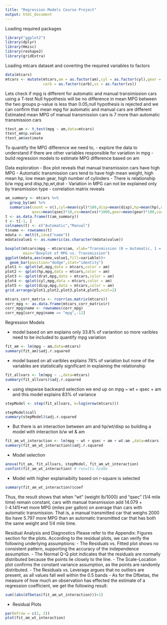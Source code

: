 ```yaml
---
title: "Regression Models Course Project"
output: html_document
---
```

Loading required packages

```r
library("ggplot2")
library(dplyr)
library(Hmisc)
library(reshape2)
library(gridExtra)
```

Loading mtcars dataset and coverting the required variables to factors

```r
data(mtcars)
mtcars <- mutate(mtcars,am = as.factor(am),cyl = as.factor(cyl),gear = as.factor(gear),
                 carb = as.factor(carb),vs = as.factor(vs))
```

Lets check if mpg is different for automatic and manual transimission cars using a T-test
Null hypothesis will be no difference in mean MPG between the two groups
p-value is less than 0.05,null hypothesis is rejected and we can confirm that mean mpg for automatic and manual cars are different
Estimated mean MPG of manual transmission cars is 7 more than automatic transmission cars 

```r
ttest_am <- t.test(mpg ~ am,data=mtcars)
ttest_am$p.value
ttest_am$estimate
```

To quantify the MPG difference we need to,
- explore the data to understand if there are other variables responsible for variation in mpg
- build regression models to estimate MPG difference based on am

Data exploration
- Box plot reveals that manual transmission cars have high MPG
- Automatic transmission cars tend to have high mean weight, high mean hp, low mean gear, high number of cylinders
- There is relationship b/w mpg and disp,hp,wt,drat
- Variation in MPG can not be explained only by transmission type
- correlation matrix reveals 

```r
am_summary <- mtcars %>%
  group_by(am) %>%
  summarise(count = n(),cyl=mean(cyl)*100,disp=mean(disp),hp=mean(hp),drat=mean(drat)*100,wt=mean(wt)*100,
            qsec=mean(qsec)*10,vs=mean(vs)*1000,gear=mean(gear)*100,carb=mean(carb)*100) # scaling by a factor of 10/100 or 1000 to have all variables in the same range
t <- as.data.frame(t(am_summary))
t <- t[-1, ]
colnames(t) <- c("Automatic","Manual")
t$name <- rownames(t)
mdata <- melt(t,id=c("name"))
mdata$value1 <- as.numeric(as.character(mdata$value))

boxplot(mtcars$mpg ~ mtcars$am, xlab="Transmission (0 = Automatic, 1 = Manual)", ylab="MPG",
        main="Boxplot of MPG vs. Transmission")
ggplot(mdata,aes(name,value1,fill=variable))+
  geom_bar(position="dodge",stat="identity") 
plot1 <- qplot(wt,mpg,data = mtcars,color = am)
plot2 <- qplot(hp,mpg,data = mtcars,color = am)
plot3 <- qplot(drat,mpg,data = mtcars,color = am)
plot4 <- qplot(cyl,mpg,data = mtcars,color = am)
plot5 <- qplot(disp,mpg,data = mtcars,color = am)
grid.arrange(plot1,plot2,plot3,plot4,plot5,ncol=2)
```
```r
mtcars_corr_matrix <- rcorr(as.matrix(mtcars))
corr_mpg <- as.data.frame(mtcars_corr_matrix$r)
corr_mpg$name <- rownames(corr_mpg)
corr_mpg[corr_mpg$name == "mpg",-12]
```

Regression Models

- model based on am explains only 33.8% of variantion so more varibles need to be included to quantify mpg variation
```r
fit_am <- lm(mpg ~ am,data=mtcars)
summary(fit_am)$adj.r.squared
```
- model based on all varibles explains 78% of variation but none of the variables are statistically significant in explaining the relationship

```r
fit_allvars <- lm(mpg ~ .,data=mtcars)
summary(fit_allvars)$adj.r.squared
```
- using stepwise backward selection we end up on mpg ~ wt + qsec + am and this model explains 83% of variance
```r
stepModel <- step(fit_allvars, k=log(nrow(mtcars)))
```
```r
stepModel$call
summary(stepModel)$adj.r.squared
```
- But there is an interaction between am and hp/wt/disp so building a model with interaction b/w wt & am
```r
fit_am_wt_interaction <- lm(mpg ~ wt + qsec + am + wt:am ,data=mtcars )
summary(fit_am_wt_interaction)$adj.r.squared
```
- Model selection
```r
anova(fit_am, fit_allvars, stepModel, fit_am_wt_interaction)
confint(fit_am_wt_interaction) # results hidde
```
- Model with higher explainaibilty based on r-square is selected
```r
summary(fit_am_wt_interaction)$coef
```

Thus, the result shows that when “wt” (weight lb/1000) and “qsec” (1/4 mile time) remain constant, cars
with manual transmission add 14.079 + (-4.141)*wt more MPG (miles per gallon) on average than cars with
automatic transmission. That is, a manual transmitted car that weighs 2000 lbs have 5.797 more MPG than
an automatic transmitted car that has both the same weight and 1/4 mile time.

Residual Analysis and Diagnostics
Please refer to the Appendix: Figures section for the plots. According to the residual plots, we can verify
the following underlying assumptions:
- The Residuals vs. Fitted plot shows no consistent pattern, supporting the accuracy of the independence
assumption.
- The Normal Q-Q plot indicates that the residuals are normally distributed because the points lie closely
to the line.
- The Scale-Location plot confirms the constant variance assumption, as the points are randomly distributed.
- The Residuals vs. Leverage argues that no outliers are present, as all values fall well within the 0.5 bands
- As for the Dfbetas, the measure of how much an observation has effected the estimate of a regression coefficient,
we get the following result:

```r
sum((abs(dfbetas(fit_am_wt_interaction)))>1)
```

- Residual Plots

```r
par(mfrow = c(2, 2))
plot(fit_am_wt_interaction)
```
